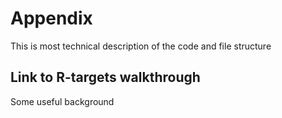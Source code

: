 # Appendix

This is most technical description of the code and file structure

## Link to R-targets walkthrough

Some useful background
